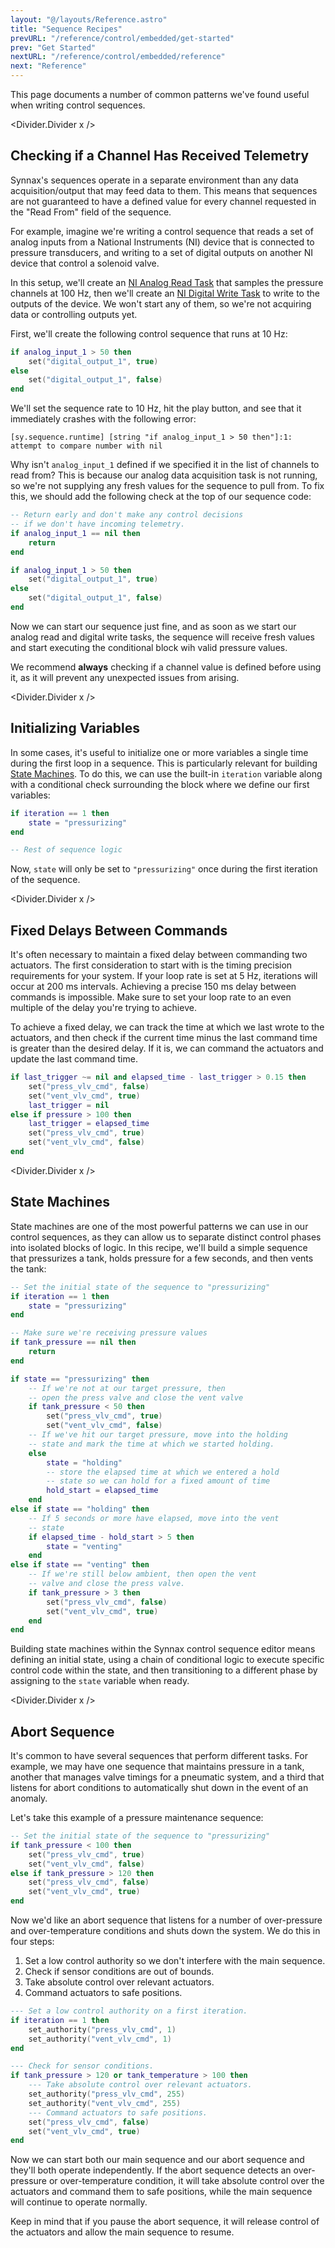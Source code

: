 ```yaml
---
layout: "@/layouts/Reference.astro"
title: "Sequence Recipes"
prevURL: "/reference/control/embedded/get-started"
prev: "Get Started"
nextURL: "/reference/control/embedded/reference"
next: "Reference"
---
```



This page documents a number of common patterns we've found useful when writing control
sequences.

<Divider.Divider x />

## Checking if a Channel Has Received Telemetry

Synnax's sequences operate in a separate environment than any data acquisition/output
that may feed data to them. This means that sequences are not guaranteed to have a
defined value for every channel requested in the "Read From" field of the sequence.

For example, imagine we're writing a control sequence that reads a set of analog inputs
from a National Instruments (NI) device that is connected to pressure transducers, and
writing to a set of digital outputs on another NI device that control a solenoid valve.

In this setup, we'll create an
[NI Analog Read Task](/reference/device-drivers/ni/analog-read-task) that samples the
pressure channels at 100 Hz, then we'll create an
[NI Digital Write Task](/reference/device-drivers/ni/digital-write-task) to write to the
outputs of the device. We won't start any of them, so we're not acquiring data or
controlling outputs yet.

First, we'll create the following control sequence that runs at 10 Hz:

```lua
if analog_input_1 > 50 then
    set("digital_output_1", true)
else
    set("digital_output_1", false)
end
```

We'll set the sequence rate to 10 Hz, hit the play button, and see that it immediately
crashes with the following error:

```
[sy.sequence.runtime] [string "if analog_input_1 > 50 then"]:1: attempt to compare number with nil
```

Why isn't `analog_input_1` defined if we specified it in the list of channels to read
from? This is because our analog data acquisition task is not running, so we're not
supplying any fresh values for the sequence to pull from. To fix this, we should add the
following check at the top of our sequence code:

```lua
-- Return early and don't make any control decisions
-- if we don't have incoming telemetry.
if analog_input_1 == nil then
    return
end

if analog_input_1 > 50 then
    set("digital_output_1", true)
else
    set("digital_output_1", false)
end
```

Now we can start our sequence just fine, and as soon as we start our analog read and
digital write tasks, the sequence will receive fresh values and start executing the
conditional block wih valid pressure values.

We recommend **always** checking if a channel value is defined before using it, as it
will prevent any unexpected issues from arising.

<Divider.Divider x />

## Initializing Variables

In some cases, it's useful to initialize one or more variables a single time during the
first loop in a sequence. This is particularly relevant for building
[State Machines](#state-machines). To do this, we can use the built-in `iteration`
variable along with a conditional check surrounding the block where we define our first
variables:

```lua
if iteration == 1 then
    state = "pressurizing"
end

-- Rest of sequence logic
```

Now, `state` will only be set to `"pressurizing"` once during the first iteration of the
sequence.

<Divider.Divider x />

## Fixed Delays Between Commands

It's often necessary to maintain a fixed delay between commanding two actuators. The
first consideration to start with is the timing precision requirements for your system.
If your loop rate is set at 5 Hz, iterations will occur at 200 ms intervals. Achieving a
precise 150 ms delay between commands is impossible. Make sure to set your loop rate to
an even multiple of the delay you're trying to achieve.

To achieve a fixed delay, we can track the time at which we last wrote to the actuators,
and then check if the current time minus the last command time is greater than the
desired delay. If it is, we can command the actuators and update the last command time.

```lua
if last_trigger ~= nil and elapsed_time - last_trigger > 0.15 then
    set("press_vlv_cmd", false)
    set("vent_vlv_cmd", true)
    last_trigger = nil
else if pressure > 100 then
    last_trigger = elapsed_time
    set("press_vlv_cmd", true)
    set("vent_vlv_cmd", false)
end
```

<Divider.Divider x />

## State Machines

State machines are one of the most powerful patterns we can use in our control
sequences, as they can allow us to separate distinct control phases into isolated blocks
of logic. In this recipe, we'll build a simple sequence that pressurizes a tank, holds
pressure for a few seconds, and then vents the tank:

```lua
-- Set the initial state of the sequence to "pressurizing"
if iteration == 1 then
    state = "pressurizing"
end

-- Make sure we're receiving pressure values
if tank_pressure == nil then
    return
end

if state == "pressurizing" then
    -- If we're not at our target pressure, then
    -- open the press valve and close the vent valve
    if tank_pressure < 50 then
        set("press_vlv_cmd", true)
        set("vent_vlv_cmd", false)
    -- If we've hit our target pressure, move into the holding
    -- state and mark the time at which we started holding.
    else
        state = "holding"
        -- store the elapsed time at which we entered a hold
        -- state so we can hold for a fixed amount of time
        hold_start = elapsed_time
    end
else if state == "holding" then
    -- If 5 seconds or more have elapsed, move into the vent
    -- state
    if elapsed_time - hold_start > 5 then
        state = "venting"
    end
else if state == "venting" then
    -- If we're still below ambient, then open the vent
    -- valve and close the press valve.
    if tank_pressure > 3 then
        set("press_vlv_cmd", false)
        set("vent_vlv_cmd", true)
    end
end
```

Building state machines within the Synnax control sequence editor means defining an
initial state, using a chain of conditional logic to execute specific control code
within the state, and then transitioning to a different phase by assigning to the
`state` variable when ready.

<Divider.Divider x />

## Abort Sequence

It's common to have several sequences that perform different tasks. For example, we may
have one sequence that maintains pressure in a tank, another that manages valve timings
for a pneumatic system, and a third that listens for abort conditions to automatically
shut down in the event of an anomaly.

Let's take this example of a pressure maintenance sequence:

```lua
-- Set the initial state of the sequence to "pressurizing"
if tank_pressure < 100 then
    set("press_vlv_cmd", true)
    set("vent_vlv_cmd", false)
else if tank_pressure > 120 then
    set("press_vlv_cmd", false)
    set("vent_vlv_cmd", true)
end
```

Now we'd like an abort sequence that listens for a number of over-pressure and
over-temperature conditions and shuts down the system. We do this in four steps:

1. Set a low control authority so we don't interfere with the main sequence.
2. Check if sensor conditions are out of bounds.
3. Take absolute control over relevant actuators.
4. Command actuators to safe positions.

```lua
--- Set a low control authority on a first iteration.
if iteration == 1 then
    set_authority("press_vlv_cmd", 1)
    set_authority("vent_vlv_cmd", 1)
end

--- Check for sensor conditions.
if tank_pressure > 120 or tank_temperature > 100 then
    --- Take absolute control over relevant actuators.
    set_authority("press_vlv_cmd", 255)
    set_authority("vent_vlv_cmd", 255)
    --- Command actuators to safe positions.
    set("press_vlv_cmd", false)
    set("vent_vlv_cmd", true)
end
```

Now we can start both our main sequence and our abort sequence and they'll both operate
independently. If the abort sequence detects an over-pressure or over-temperature
condition, it will take absolute control over the actuators and command them to safe
positions, while the main sequence will continue to operate normally.

Keep in mind that if you pause the abort sequence, it will release control of the
actuators and allow the main sequence to resume.
